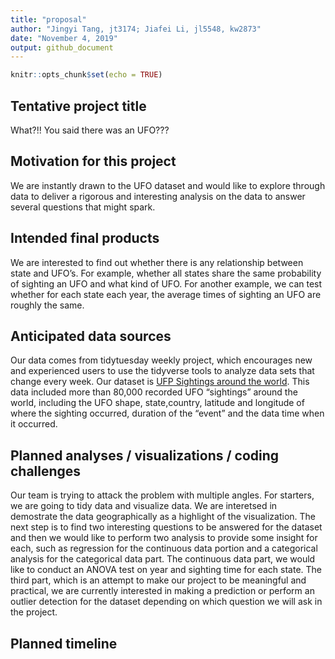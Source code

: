 ```yaml
---
title: "proposal"
author: "Jingyi Tang, jt3174; Jiafei Li, jl5548, kw2873"
date: "November 4, 2019"
output: github_document
---
```


```r
knitr::opts_chunk$set(echo = TRUE)
```

## Tentative project title

What?!! You said there was an UFO???

## Motivation for this project

We are instantly drawn to the UFO dataset and would like to explore through data to deliver a rigorous and interesting analysis on the data to answer several questions that might spark. 

## Intended final products

We are interested to find out whether there is any relationship between state and UFO's. For example, whether all states share the same probability of sighting an UFO and what kind of UFO. For another example, we can test whether for each state each year, the average times of sighting an UFO are roughly the same. 

## Anticipated data sources

Our data comes from tidytuesday weekly project, which encourages new and experienced users to use the tidyverse tools to analyze data sets that change every week. Our dataset is [UFP Sightings around the world](https://github.com/rfordatascience/tidytuesday/tree/master/data/2019/2019-06-25).
This data included more than 80,000 recorded UFO "sightings" around the world, including the UFO shape, state,country, latitude and longitude of where the sighting occurred, duration of the "event" and the data time when it occurred.


## Planned analyses / visualizations / coding challenges

Our team is trying to attack the problem with multiple angles. For starters, we are going to tidy data and visualize data. We are interetsed in demostrate the data geographically as a highlight of the visualization. The next step is to find two interesting questions to be answered for the dataset and then we would like to perform two analysis to provide some insight for each, such as regression for the continuous data portion and a categorical analysis for the categorical data part. The continuous data part, we would like to conduct an ANOVA test on year and sighting time for each state. The third part, which is an attempt to make our project to be meaningful and practical, we are currently interested in making a prediction or perform an outlier detection for the dataset depending on which question we will ask in the project. 


## Planned timeline

